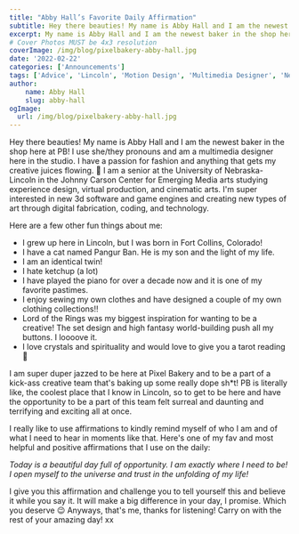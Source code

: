 ```yaml
---
title: "Abby Hall’s Favorite Daily Affirmation"
subtitle: Hey there beauties! My name is Abby Hall and I am the newest baker in the shop here at PB!
excerpt: My name is Abby Hall and I am the newest baker in the shop here at PB! I'm currently a student at UNL's Emerging Media Arts college.
# Cover Photos MUST be 4x3 resolution
coverImage: /img/blog/pixelbakery-abby-hall.jpg
date: '2022-02-22'
categories: ['Announcements']
tags: ['Advice', 'Lincoln', 'Motion Design', 'Multimedia Designer', 'Nebraska', 'Spotlight']
author:
    name: Abby Hall
    slug: abby-hall
ogImage:
  url: /img/blog/pixelbakery-abby-hall.jpg
---
```

Hey there beauties! My name is Abby Hall and I am the newest baker in the shop here at PB! I use she/they pronouns and am a multimedia designer here in the studio. I have a passion for fashion and anything that gets my creative juices flowing. 🙂 I am a senior at the University of Nebraska-Lincoln in the Johnny Carson Center for Emerging Media arts studying experience design, virtual production, and cinematic arts. I'm super interested in new 3d software and game engines and creating new types of art through digital fabrication, coding, and technology.

Here are a few other fun things about me:

-   I grew up here in Lincoln, but I was born in Fort Collins, Colorado!
-   I have a cat named Pangur Ban. He is my son and the light of my life.
-   I am an identical twin!
-   I hate ketchup (a lot)
-   I have played the piano for over a decade now and it is one of my favorite pastimes.
-   I enjoy sewing my own clothes and have designed a couple of my own clothing collections!!
-   Lord of the Rings was my biggest inspiration for wanting to be a creative! The set design and high fantasy world-building push all my buttons. I loooove it.
-   I love crystals and spirituality and would love to give you a tarot reading 🙂

I am super duper jazzed to be here at Pixel Bakery and to be a part of a kick-ass creative team that's baking up some really dope sh*t! PB is literally like, the coolest place that I know in Lincoln, so to get to be here and have the opportunity to be a part of this team felt surreal and daunting and terrifying and exciting all at once.

I really like to use affirmations to kindly remind myself of who I am and of what I need to hear in moments like that. Here's one of my fav and most helpful and positive affirmations that I use on the daily:

*Today is a beautiful day full of opportunity.*
*I am exactly where I need to be!*
*I open myself to the universe and trust in the unfolding of my life!*

I give you this affirmation and challenge you to tell yourself this and believe it while you say it. It will make a big difference in your day, I promise. Which you deserve 😉 Anyways, that's me, thanks for listening! Carry on with the rest of your amazing day! xx